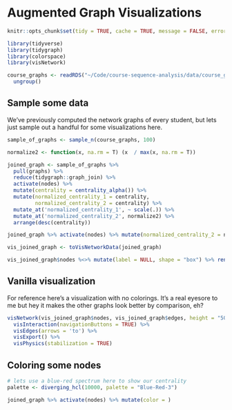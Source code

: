 # Augmented Graph Visualizations

```r
knitr::opts_chunk$set(tidy = TRUE, cache = TRUE, message = FALSE, error = TRUE)

library(tidyverse)
library(tidygraph)
library(colorspace)
library(visNetwork)

course_graphs <- readRDS("~/Code/course-sequence-analysis/data/course_graphs.rds") %>%
  ungroup()
```

## Sample some data

We've previously computed the network graphs of every student, but lets just sample out a handful for some visualizations here.

```r
sample_of_graphs <- sample_n(course_graphs, 100)

normalize2 <- function(x, na.rm = T) (x  / max(x, na.rm = T))

joined_graph <- sample_of_graphs %>% 
  pull(graphs) %>% 
  reduce(tidygraph::graph_join) %>% 
  activate(nodes) %>%
  mutate(centrality = centrality_alpha()) %>% 
  mutate(normalized_centrality_1 = centrality, 
         normalized_centrality_2 = centrality) %>% 
  mutate_at('normalized_centrality_1', ~ scale(.)) %>% 
  mutate_at('normalized_centrality_2', normalize2) %>% 
  arrange(desc(centrality)) 

joined_graph %>% activate(nodes) %>% mutate(normalized_centrality_2 = normalized_centrality_2 + 0.7) %>% arrange(normalized_centrality_2) %>% mutate(normalized_centrality_2 = floor(normalized_centrality_2 * 1000))

vis_joined_graph <- toVisNetworkData(joined_graph)

vis_joined_graph$nodes %<>% mutate(label = NULL, shape = "box") %>% rename(label = course)
```


## Vanilla visualization

For reference here's a visualization with no colorings. It's a real eyesore to me but hey it makes the other graphs look better by comparison, eh?

```r
visNetwork(vis_joined_graph$nodes, vis_joined_graph$edges, height = "500px", width = "100%") %>% 
  visInteraction(navigationButtons = TRUE) %>%
  visEdges(arrows = 'to') %>% 
  visExport() %>% 
  visPhysics(stabilization = TRUE)
```


## Coloring some nodes

```r
# lets use a blue-red spectrum here to show our centrality
palette <- diverging_hcl(10000, palette = "Blue-Red-3")

joined_graph %>% activate(nodes) %>% mutate(color = )

```

